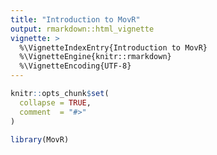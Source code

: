 ```yaml
---
title: "Introduction to MovR"
output: rmarkdown::html_vignette
vignette: >
  %\VignetteIndexEntry{Introduction to MovR}
  %\VignetteEngine{knitr::rmarkdown}
  %\VignetteEncoding{UTF-8}
---
```


```r
knitr::opts_chunk$set(
  collapse = TRUE,
  comment  = "#>"
)
```


```r
library(MovR)
```

